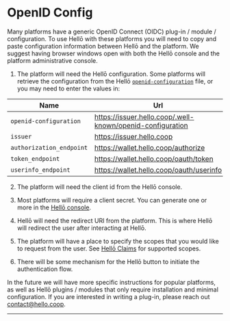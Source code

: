 # OpenID Config

Many platforms have a generic OpenID Connect (OIDC) plug-in / module / configuration. To use Hellō with these platforms you will need to copy and paste configuration information between Hellō and the platform. We suggest having browser windows open with both the Hellō console and the platform administrative console.

1. The platform will need the Hellō configuration. Some platforms will retrieve the configuration from the Hellō [`openid-configuration`](https://issuer.hello.coop/.well-known/openid-configuration) file, or you may need to enter the values in: 

<div class="table-no-heading">

| Name | Url |
|---|---|
|`openid-configuration`|https://issuer.hello.coop/.well-known/openid-configuration|
|`issuer`|https://issuer.hello.coop|
|`authorization_endpoint` |https://wallet.hello.coop/authorize|
|`token_endpoint` |https://wallet.hello.coop/oauth/token|
|`userinfo_endpoint` |https://wallet.hello.coop/oauth/userinfo|

</div>

2. The platform will need the client id from the Hellō console. 

3. Most platforms will require a client secret. You can generate one or more in the [Hellō console](https://console.hello.coop).

4. Hellō will need the redirect URI from the platform. This is where Hellō will redirect the user after interacting at Hellō.

5. The platform will have a place to specify the scopes that you would like to request from the user. See [Hellō Claims](/documentation/hello-scopes.html) for supported scopes.

6. There will be some mechanism for the Hellō button to initiate the authentication flow.

In the future we will have more specific instructions for popular platforms, as well as Hellō plugins / modules that only require installation and minimal configuration. If you are interested in writing a plug-in, please reach out [contact@hello.coop](mailto:contact@hello.coop?subject=Hellō+Plug-in+Inquiry).


---
